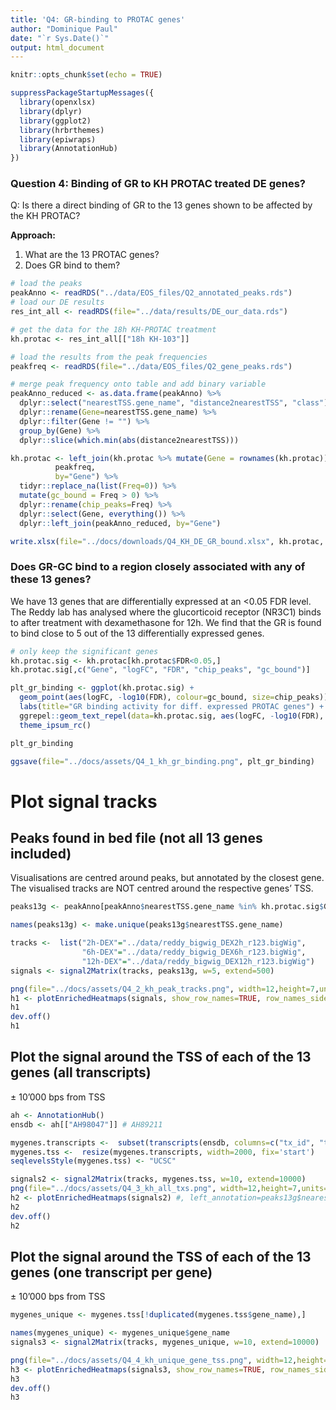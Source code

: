```yaml
---
title: 'Q4: GR-binding to PROTAC genes'
author: "Dominique Paul"
date: "`r Sys.Date()`"
output: html_document
---
```


```r
knitr::opts_chunk$set(echo = TRUE)

suppressPackageStartupMessages({
  library(openxlsx)
  library(dplyr)
  library(ggplot2)
  library(hrbrthemes)
  library(epiwraps)
  library(AnnotationHub)
})
```

### Question 4: Binding of GR to KH PROTAC treated DE genes?

Q: Is there a direct binding of GR to the 13 genes shown to be affected by the KH PROTAC?

**Approach:** 

1. What are the 13 PROTAC genes?
1. Does GR bind to them?


```r
# load the peaks
peakAnno <- readRDS("../data/EOS_files/Q2_annotated_peaks.rds")
# load our DE results
res_int_all <- readRDS(file="../data/results/DE_our_data.rds")

# get the data for the 18h KH-PROTAC treatment
kh.protac <- res_int_all[["18h KH-103"]]

# load the results from the peak frequencies
peakfreq <- readRDS(file="../data/EOS_files/Q2_gene_peaks.rds")

# merge peak frequency onto table and add binary variable
peakAnno_reduced <- as.data.frame(peakAnno) %>% 
  dplyr::select("nearestTSS.gene_name", "distance2nearestTSS", "class") %>% 
  dplyr::rename(Gene=nearestTSS.gene_name) %>%
  dplyr::filter(Gene != "") %>%
  group_by(Gene) %>%
  dplyr::slice(which.min(abs(distance2nearestTSS)))

kh.protac <- left_join(kh.protac %>% mutate(Gene = rownames(kh.protac)), 
          peakfreq,
          by="Gene") %>%
  tidyr::replace_na(list(Freq=0)) %>%
  mutate(gc_bound = Freq > 0) %>%
  dplyr::rename(chip_peaks=Freq) %>% 
  dplyr::select(Gene, everything()) %>%
  dplyr::left_join(peakAnno_reduced, by="Gene")

write.xlsx(file="../docs/downloads/Q4_KH_DE_GR_bound.xlsx", kh.protac, rowNames=TRUE)
```

### Does GR-GC bind to a region closely associated with any of these 13 genes?

We have 13 genes that are differentially expressed at an <0.05 FDR level. The Reddy lab has analysed where the glucorticoid receptor (NR3C1) binds to after treatment with dexamethasone for 12h. We find that the GR is found to bind close to 5 out of the 13 differentially expressed genes.

```r
# only keep the significant genes
kh.protac.sig <- kh.protac[kh.protac$FDR<0.05,]
kh.protac.sig[,c("Gene", "logFC", "FDR", "chip_peaks", "gc_bound")]
```

```r
plt_gr_binding <- ggplot(kh.protac.sig) +
  geom_point(aes(logFC, -log10(FDR), colour=gc_bound, size=chip_peaks)) +
  labs(title="GR binding activity for diff. expressed PROTAC genes") +
  ggrepel::geom_text_repel(data=kh.protac.sig, aes(logFC, -log10(FDR), label=Gene, size=1)) +
  theme_ipsum_rc()

plt_gr_binding

ggsave(file="../docs/assets/Q4_1_kh_gr_binding.png", plt_gr_binding)
```

# Plot signal tracks 

## Peaks found in bed file (not all 13 genes included)

Visualisations are centred around peaks, but annotated by the closest gene. The visualised tracks are NOT centred around the respective genes' TSS.

```r
peaks13g <- peakAnno[peakAnno$nearestTSS.gene_name %in% kh.protac.sig$Gene,]

names(peaks13g) <- make.unique(peaks13g$nearestTSS.gene_name)

tracks <-  list("2h-DEX"="../data/reddy_bigwig_DEX2h_r123.bigWig",
                "6h-DEX"="../data/reddy_bigwig_DEX6h_r123.bigWig",
                "12h-DEX"="../data/reddy_bigwig_DEX12h_r123.bigWig")
signals <- signal2Matrix(tracks, peaks13g, w=5, extend=500)

png(file="../docs/assets/Q4_2_kh_peak_tracks.png", width=12,height=7,units="in",res=1200)
h1 <- plotEnrichedHeatmaps(signals, show_row_names=TRUE, row_names_side="left", row_order=order(rownames(signals[["2h-DEX"]]))) #, left_annotation=peaks13g$nearestTSS.gene_name)#, width=unit(12, "cm"))
h1
dev.off()
h1
```

## Plot the signal around the TSS of each of the 13 genes (all transcripts)

± 10'000 bps from TSS

```r
ah <- AnnotationHub()
ensdb <- ah[["AH98047"]] # AH89211

mygenes.transcripts <-  subset(transcripts(ensdb, columns=c("tx_id", "tx_name", "tx_biotype", "tx_support_level", "gene_id","gene_name")), gene_name %in% kh.protac.sig$Gene)
mygenes.tss <-  resize(mygenes.transcripts, width=2000, fix='start')
seqlevelsStyle(mygenes.tss) <- "UCSC"

signals2 <- signal2Matrix(tracks, mygenes.tss, w=10, extend=10000)
png(file="../docs/assets/Q4_3_kh_all_txs.png", width=12,height=7,units="in",res=1200)
h2 <- plotEnrichedHeatmaps(signals2) #, left_annotation=peaks13g$nearestTSS.gene_name)#, width=unit(12, "cm"))
h2
dev.off()
h2
```


## Plot the signal around the TSS of each of the 13 genes (one transcript per gene)

± 10'000 bps from TSS

```r
mygenes_unique <- mygenes.tss[!duplicated(mygenes.tss$gene_name),]

names(mygenes_unique) <- mygenes_unique$gene_name
signals3 <- signal2Matrix(tracks, mygenes_unique, w=10, extend=10000)

png(file="../docs/assets/Q4_4_kh_unique_gene_tss.png", width=12,height=7,units="in",res=1200)
h3 <- plotEnrichedHeatmaps(signals3, show_row_names=TRUE, row_names_side="left", row_order=order(rownames(signals3[["2h-DEX"]]))) 
h3
dev.off()
h3
```

